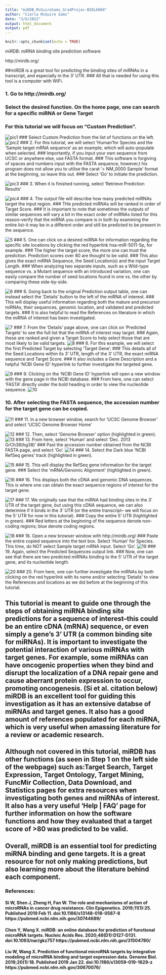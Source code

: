 ```yaml
---
title: "miRDB_McGuireSams_GradProjec-BIOL6860"
author: "Cierla McGuire Sams"
date: "3/6/2022"
output: html_document
output: pdf
---
```


```r
knitr::opts_chunk$set(echo = TRUE)
```

miRDB: miRNA binding site prediction software

http://mirdb.org/

##miRDB is a great tool for predicting the binding sites of miRNAs in a transcript, and especially in the 3' UTR.
### All that is needed for using this tool is a computer with WiFi.

### 1. Go to http://mirdb.org/
### Select the desired function. On the home page, one can search for a specific miRNA or Gene Target
### For this tutorial we will focus on "Custom Prediction".

![pic1](miRDB_screenshots_Bioinf_Prjct/miRDB_screenshots_Bioinf_Prjct/Screen Shot 2022-03-03 at 8.27.48 AM.png)
### Select Custom Prediction from the list of functions on the left.
![pic2](miRDB_screenshots_Bioinf_Prjct/miRDB_screenshots_Bioinf_Prjct/Screen Shot 2022-03-03 at 8.28.21 AM.png)
### 2. For this tutorial, we will select 'Human'for Species and the 'Sample target mRNA sequence' as an example, which will auto-populate when selected. 
### Importantly, if you input your own sequence from UCSC or anywhere else, use FASTA format. 
### This software is forgiving of spaces and numbers input with the FASTA sequence, however,t his program does not allow you to utilise the carat '> NM_0000 Sample' format at the beginning, so leave this out.
### Select 'Go' to initiate the prediction.

![pic3](miRDB_screenshots_Bioinf_Prjct/miRDB_screenshots_Bioinf_Prjct/Screen Shot 2022-03-03 at 8.28.58 AM.png)
### 3. When it is finished running, select 'Retrieve Prediction Results'

![pic4](miRDB_screenshots_Bioinf_Prjct/miRDB_screenshots_Bioinf_Prjct/Screen Shot 2022-03-03 at 8.29.15 AM.png)
### 4. The output file will describe how many predicted miRNAs target the input region.
### THe predicted miRNAs will be ranked in order of Target Score.
### It is important to note that sometimes the outputs of similar sequences will vary a bit in the exact order of miRNAs listed for this reason--verify that the miRNA you compare is in both by examining the entire list--it may be in a different order and still be predicted to be present in the sequence.

![5](miRDB_screenshots_Bioinf_Prjct/miRDB_screenshots_Bioinf_Prjct/Screen Shot 2022-03-03 at 8.29.48 AM.png)
### 5. One can click on a desired miRNA for information regarding the specific site locations by clicking the red hyperlink hsa-miR-5011-5p, for example.
### The higher the target score, the more one can trust the prediction. Prediction scores over 80 are thought to be valid.
### This also gives the exact miRNA Sequence, the Seed Location(s) and the input Target Length.
### When analyzing two separate inputs, such as a Wild-type sequence vs. a Mutant sequence with an introduced variation, one can easily compare the number of seed locations found in one vs. the other by comparing these side-by-side.

![6](miRDB_screenshots_Bioinf_Prjct/miRDB_screenshots_Bioinf_Prjct/Screen Shot 2022-03-03 at 8.30.06 AM.png)
### 6. Going back to the original Prediction output table, one can instead select the 'Details' button to the left of the miRNA of interest.
### This will display useful information regarding both the mature and precursor miRNAs, their sequences, genomic location, and validated and predicted targets.
### It is also helpful to read the References on literature in which the miRNA of interest has been investigated.

![7](miRDB_screenshots_Bioinf_Prjct/miRDB_screenshots_Bioinf_Prjct/Screen Shot 2022-03-03 at 8.30.28 AM.png)
### 7. From the 'Details' page above, one can click on 'Predicted Targets' to see the full list that the miRNA of interest may target.
### Again, these are ranked and given a Target Score to help select those that are most likely to be valid targets. 
![8](miRDB_screenshots_Bioinf_Prjct/miRDB_screenshots_Bioinf_Prjct/Screen Shot 2022-03-03 at 8.30.44 AM.png)
### 8. For this example, we will select the first Predicted Target by selecting 'Target Gene'.
### This details all of the Seed Locations within its 3' UTR, length of the 3' UTR, the exact miRNA sequence and Target Score.
### It also includes a Gene Description and a helpful 'NCBI Gene ID' hyperlink to further investigate the targeted gene.

![9](miRDB_screenshots_Bioinf_Prjct/miRDB_screenshots_Bioinf_Prjct/Screen Shot 2022-03-03 at 8.31.29 AM.png)
### 9. Clicking on the 'NCBI Gene ID' hyperlink will open a new window with the gene page in the NCBI database. 
### From here, one can select 'FASTA' directly under the bold heading in order to view the nucleotide sequence.
![10](miRDB_screenshots_Bioinf_Prjct/miRDB_screenshots_Bioinf_Prjct/Screen Shot 2022-03-03 at 8.32.04 AM.png)

### 10. After selecting the FASTA sequence, the accession number for the target gene can be copied. 

![11](miRDB_screenshots_Bioinf_Prjct/miRDB_screenshots_Bioinf_Prjct/Screen Shot 2022-03-03 at 8.32.29 AM.png)
### 11. In a new browser window, search for 'UCSC Genome Browser' and select 'UCSC Genome Browser Home'

![12](miRDB_screenshots_Bioinf_Prjct/miRDB_screenshots_Bioinf_Prjct/Screen Shot 2022-03-03 at 8.33.01 AM.png)
### 12. Then, select 'Genome Browser' option (highlighted in green).
![13](miRDB_screenshots_Bioinf_Prjct/miRDB_screenshots_Bioinf_Prjct/Screen Shot 2022-03-03 at 8.33.19 AM.png)
### 13. From here, select 'Human' and select 'Dec. 2013 GrCh38(hg38)'
### Past the accession number obtained from the NCBI FASTA page, and select 'Go'.
![14](miRDB_screenshots_Bioinf_Prjct/miRDB_screenshots_Bioinf_Prjct/Screen Shot 2022-03-03 at 8.33.39 AM.png)
### 14. Select the Dark blue 'NCBI RefSeq genes' track (highlighted in green).

![15](miRDB_screenshots_Bioinf_Prjct/miRDB_screenshots_Bioinf_Prjct/Screen Shot 2022-03-03 at 8.34.09 AM.png)
### 15. This will display the RefSeq gene information for the target gene.
### Select the 'mRNA/Genomic Alignment' (highlighted in green).

![16](miRDB_screenshots_Bioinf_Prjct/miRDB_screenshots_Bioinf_Prjct/Screen Shot 2022-03-03 at 8.34.58 AM.png)
### 16. This displays both the cDNA and genomic DNA sequences. This is where one can obtain the exact sequence regions of interest for the target gene.

![17](miRDB_screenshots_Bioinf_Prjct/miRDB_screenshots_Bioinf_Prjct/Screen Shot 2022-03-03 at 8.35.42 AM.png)
### 17. We originally saw that the miRNA had binding sites in the 3' UTR of the target gene, but using this cDNA sequence, we can also determine if it binds in the 3' UTR (or the entire transcript-- we will focus on the 5' UTR for now in this tutorial).
### Copy the entire 5' UTR (highlighted in green).
### Red letters at the beginning of the sequence denote non-coding regions; blue denote coding regions.

![18](miRDB_screenshots_Bioinf_Prjct/miRDB_screenshots_Bioinf_Prjct/Screen Shot 2022-03-03 at 8.36.03 AM.png)
### 18. Open a new browser window with http://mirdb.org/ 
### Paste the entire copied sequence into the text box. Select 'Human' for Species. This time, do NOT select Sample target mRNA input. Select 'Go'. 
![19](miRDB_screenshots_Bioinf_Prjct/miRDB_screenshots_Bioinf_Prjct/Screen Shot 2022-03-03 at 8.36.49 AM.png)
### 19. Again, select the Predicted Sequences output link.
### Now, one can see that there are two predicted miRNAs binding to the 5' UTR of the target gene, and its nucleotide length.

![20](miRDB_screenshots_Bioinf_Prjct/miRDB_screenshots_Bioinf_Prjct/Screen Shot 2022-03-03 at 8.37.03 AM.png)
### 20. From here, one can further investigate the miRNAs by both clicking on the red hyperlink with its name and/or selecting 'Details' to view the References and locations as we did before at the beginning of this tutorial. 


## This tutorial is meant to guide one through the steps of obtaining miRNA binding site predictions for a sequence of interest--this could be an entire cDNA (mRNA) sequence, or even simply a gene's 3' UTR (a common binding site for miRNAs). It is important to investigate the potential interaction of various miRNAs with target genes. For example, some miRNAs can have oncogenic properties when they bind and disrupt the localization of a DNA repair gene and cause aberrant protein expression to occur, promoting oncogenesis. (Si et al. citation below) miRDB is an excellent tool for guiding this investigation as it has an extensive databse of miRNAs and target genes. It also has a good amount of references populated for each miRNA, which is very useful when amassing literature for a review or academic research.

## Although not covered in this tutorial, miRDB has other functions (as seen in Step 1 on the left side of the webpage) such as:Target Search, Target Expression, Target Ontology, Target Mining, FuncMir Collection, Data Download, and Statistics pages for extra resources when investigating both genes and miRNAs of interest. It also has a very useful 'Help | FAQ' page for further information on how the software functions and how they evaluated that a target score of >80 was predicted to be valid. 

## Overall, miRDB is an essential tool for predicting miRNA binding and gene targets. It is a great resource for not only making predictions, but also learning more about the literature behind each component. 

### References:
#### Si W, Shen J, Zheng H, Fan W. The role and mechanisms of action of microRNAs in cancer drug resistance. Clin Epigenetics. 2019;11(1):25. Published 2019 Feb 11. doi:10.1186/s13148-018-0587-8 https://pubmed.ncbi.nlm.nih.gov/30744689/

#### Chen Y, Wang X. miRDB: an online database for prediction of functional microRNA targets. Nucleic Acids Res. 2020;48(D1):D127-D131. doi:10.1093/nar/gkz757 https://pubmed.ncbi.nlm.nih.gov/31504780/

#### Liu W, Wang X. Prediction of functional microRNA targets by integrative modeling of microRNA binding and target expression data. Genome Biol. 2019;20(1):18. Published 2019 Jan 22. doi:10.1186/s13059-019-1629-z https://pubmed.ncbi.nlm.nih.gov/30670076/
